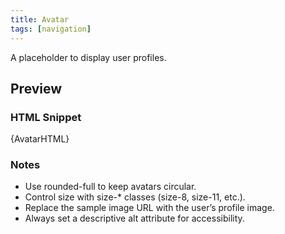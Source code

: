 ```yaml
---
title: Avatar
tags: [navigation]
---
```





A placeholder to display user profiles.

## Preview
<div class="component-preview-background">
  <div dangerouslySetInnerHTML={{ __html: AvatarHTML }} />
</div>

### HTML Snippet
<CodeBlock language="html">{AvatarHTML}</CodeBlock>

### Notes
- Use rounded-full to keep avatars circular.
- Control size with size-* classes (size-8, size-11, etc.).
- Replace the sample image URL with the user’s profile image.
- Always set a descriptive alt attribute for accessibility.
